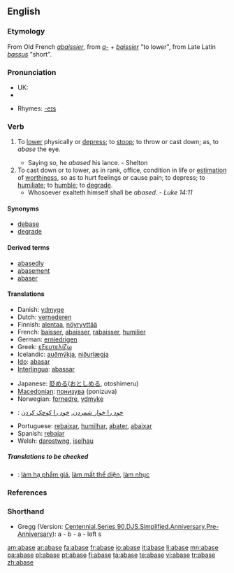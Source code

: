 ==English==

===Etymology===
From Old French ''[[abaissier]]'', from ''[[a-]]'' + ''[[baissier]]'' "to lower", from Late Latin ''[[bassus]]'' "short".

===Pronunciation===
* UK: {{IPA|/əˈbeɪs/}}
* {{audio|en-us-abase.ogg|Audio (US)}}

* Rhymes: [[Rhymes:English:-eɪs|-eɪs]]

===Verb===
{{en-verb|abas|ing}}

# {{archaic}} To [[lower]] physically or [[depress]]; to [[stoop]]; to throw or cast down; as, to ''abase'' the eye.
#* Saying so, he ''abased'' his lance. - Shelton
# To cast down or to lower, as in rank, office, condition in life or [[estimation]] of [[worthiness]], so as to hurt feelings or cause pain; to depress; to [[humiliate]]; to [[humble]]; to [[degrade]].
#* Whosoever exalteth himself shall be ''abased''. - ''Luke 14:11''

====Synonyms====
* [[debase]]
* [[degrade]]

====Derived terms====
* [[abasedly]]
* [[abasement]]
* [[abaser]]

====Translations====
{{trans-top|to lower so as to hurt feelings}}
* Danish: [[ydmyge]]
* Dutch: [[vernederen]]
* Finnish: [[alentaa]], [[nöyryyttää]]
* French: [[baisser]], [[abaisser]], [[rabaisser]], [[humilier]]
* German: [[erniedrigen]]
* Greek: [[εξευτελίζω]]
* Icelandic: [[auðmýkja]], [[niðurlægja]]
* [[Ido]]: [[abasar]]
* [[Interlingua]]: [[abassar]]
{{trans-mid}}
* Japanese: [[貶める]]([[おとしめる]], otoshimeru)
* [[Macedonian]]: [[понизува]] (ponizuva)
* Norwegian: [[fornedre]], [[ydmyke]]
* {{ttbc|Persian}}: [[خود را خوار شمردن]], [[خود را کوچک کردن]]
* Portuguese: [[rebaixar]], [[humilhar]], [[abater]], [[abaixar]]
* Spanish: [[rebajar]]
* Welsh: [[darostwng]], [[iselhau]]
{{trans-bottom}}

=====Translations to be checked=====
{{rfc-level|Translations to be checked at L5+, not in Translations}}
{{checktrans}}
* {{ttbc|Vietnamese}}: [[làm hạ phẩm giá]], [[làm mất thể diện]], [[làm nhục]]

===References===
{{R:Century 1911}}
{{R:Webster 1913}}

===Shorthand===
* Gregg (Version: [http://en.wikipedia.org/wiki/Gregg_Shorthand#Centennial_Gregg_Shorthand Centennial],[http://en.wikipedia.org/wiki/Gregg_Shorthand#Series_90_Gregg_Shorthand Series 90],[http://en.wikipedia.org/wiki/Gregg_Shorthand#Diamond_Jubilee_Gregg_Shorthand DJS],[http://en.wikipedia.org/wiki/Gregg_Shorthand#Simplified_Gregg_Shorthand Simplified],[http://en.wikipedia.org/wiki/Gregg_Shorthand#Anniversary_Gregg_Shorthand Anniversary],[http://en.wikipedia.org/wiki/Gregg_Shorthand#Pre-Anniversary_Gregg_Shorthand Pre-Anniversary]): a - b - a - left s

[[am:abase]]
[[ar:abase]]
[[fa:abase]]
[[fr:abase]]
[[io:abase]]
[[it:abase]]
[[li:abase]]
[[mn:abase]]
[[pa:abase]]
[[pl:abase]]
[[pt:abase]]
[[fi:abase]]
[[ta:abase]]
[[te:abase]]
[[vi:abase]]
[[tr:abase]]
[[zh:abase]]